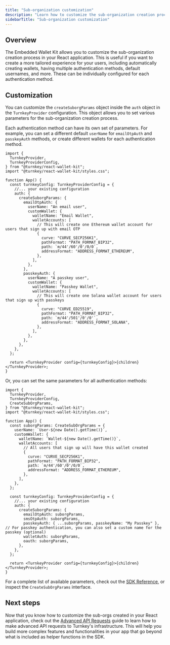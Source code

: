 ```yaml
---
title: "Sub-organization customization"
description: "Learn how to customize the sub-organization creation process in your React app."
sidebarTitle: "Sub-organization customization"
---
```


## Overview

The Embedded Wallet Kit allows you to customize the sub-organization creation process in your React application. This is useful if you want to create a more tailored experience for your users, including automatically creating wallets, having multiple authentication methods, default usernames, and more. These can be individually configured for each authentication method.

## Customization

You can customize the `createSuborgParams` object inside the `auth` object in the `TurnkeyProvider` configuration. This object allows you to set various parameters for the sub-organization creation process.

Each authentication method can have its own set of parameters. For example, you can set a different default `userName` for `emailOtpAuth` and `passkeyAuth` methods, or create different wallets for each authentication method.

```tsx
import {
  TurnkeyProvider,
  TurnkeyProviderConfig,
} from "@turnkey/react-wallet-kit";
import "@turnkey/react-wallet-kit/styles.css";

function App() {
  const turnkeyConfig: TurnkeyProviderConfig = {
    //... your existing configuration
    auth: {
      createSuborgParams: {
        emailOtpAuth: {
          userName: "An email user",
          customWallet: {
            walletName: "Email Wallet",
            walletAccounts: [
              // This will create one Ethereum wallet account for users that sign up with email OTP
              {
                curve: "CURVE_SECP256K1",
                pathFormat: "PATH_FORMAT_BIP32",
                path: `m/44'/60'/0'/0/0`,
                addressFormat: "ADDRESS_FORMAT_ETHEREUM",
              },
            ],
          },
        },
        passkeyAuth: {
          userName: "A passkey user",
          customWallet: {
            walletName: "Passkey Wallet",
            walletAccounts: [
              // This will create one Solana wallet account for users that sign up with passkeys
              {
                curve: "CURVE_ED25519",
                pathFormat: "PATH_FORMAT_BIP32",
                path: `m/44'/501'/0'/0'`,
                addressFormat: "ADDRESS_FORMAT_SOLANA",
              },
            ],
          },
        },
      },
    },
  };

  return <TurnkeyProvider config={turnkeyConfig}>{children}</TurnkeyProvider>;
}
```

Or, you can set the same parameters for all authentication methods:

```tsx
import {
  TurnkeyProvider,
  TurnkeyProviderConfig,
  CreateSubOrgParams,
} from "@turnkey/react-wallet-kit";
import "@turnkey/react-wallet-kit/styles.css";

function App() {
  const suborgParams: CreateSubOrgParams = {
    userName: `User-${new Date().getTime()}`,
    customWallet: {
      walletName: `Wallet-${new Date().getTime()}`,
      walletAccounts: [
        // All users that sign up will have this wallet created
        {
          curve: "CURVE_SECP256K1",
          pathFormat: "PATH_FORMAT_BIP32",
          path: `m/44'/60'/0'/0/0`,
          addressFormat: "ADDRESS_FORMAT_ETHEREUM",
        },
      ],
    },
  };

  const turnkeyConfig: TurnkeyProviderConfig = {
    //... your existing configuration
    auth: {
      createSuborgParams: {
        emailOtpAuth: suborgParams,
        smsOtpAuth: suborgParams,
        passkeyAuth: { ...suborgParams, passkeyName: "My Passkey" }, // For passkey authentication, you can also set a custom name for the passkey (optional)
        walletAuth: suborgParams,
        oauth: suborgParams,
      },
    },
  };

  return <TurnkeyProvider config={turnkeyConfig}>{children}</TurnkeyProvider>;
}
```

For a complete list of available parameters, check out the [SDK Reference](/sdks/react/sdk-reference), or inspect the `CreateSubOrgParams` interface.

## Next steps

Now that you know how to customize the sub-orgs created in your React application, check out the [Advanced API Requests](/sdks/react/advanced-api-requests) guide to learn how to make advanced API requests to Turnkey's infrastructure. This will help you build more complex features and functionalities in your app that go beyond what is included as helper functions in the SDK.
